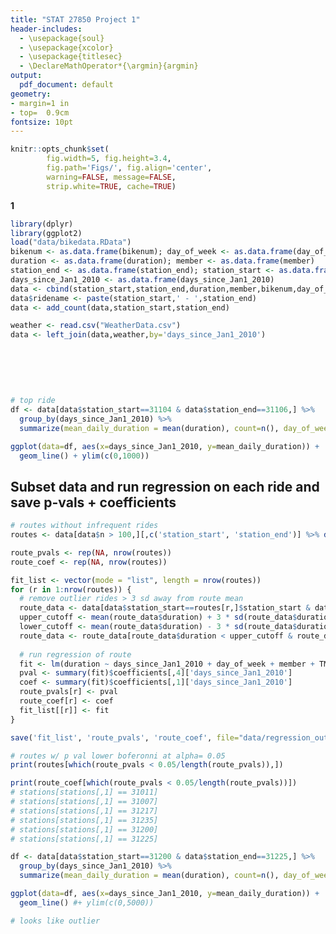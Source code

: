 ```yaml
---
title: "STAT 27850 Project 1"
header-includes:
  - \usepackage{soul}
  - \usepackage{xcolor}
  - \usepackage{titlesec}
  - \DeclareMathOperator*{\argmin}{argmin}
output:
  pdf_document: default
geometry:
- margin=1 in
- top=  0.9cm
fontsize: 10pt 
---
```

```r
knitr::opts_chunk$set(
        fig.width=5, fig.height=3.4,
        fig.path='Figs/', fig.align='center',
        warning=FALSE, message=FALSE,
        strip.white=TRUE, cache=TRUE)
```
\newcommand{\h}[1]{\colorbox{yellow}{$\displaystyle #1$}} 
\titlespacing{\title}{0pt}{\parskip}{-\parskip}    
\vspace{-12.5truemm} 
 
\begin{center}
Christopher Tang
\end{center}


**1**
\small
```r
library(dplyr)
library(ggplot2)
load("data/bikedata.RData")
bikenum <- as.data.frame(bikenum); day_of_week <- as.data.frame(day_of_week)
duration <- as.data.frame(duration); member <- as.data.frame(member)
station_end <- as.data.frame(station_end); station_start <- as.data.frame(station_start)
days_since_Jan1_2010 <- as.data.frame(days_since_Jan1_2010)
data <- cbind(station_start,station_end,duration,member,bikenum,day_of_week,days_since_Jan1_2010 )
data$ridename <- paste(station_start,' - ',station_end)
data <- add_count(data,station_start,station_end)
```

```r
weather <- read.csv("WeatherData.csv")
data <- left_join(data,weather,by='days_since_Jan1_2010')
```
\normalsize
   \emph{(a)}     
       
\small
```r

```
\normalsize



\small
```r

```
\normalsize   


```r
# top ride
df <- data[data$station_start==31104 & data$station_end==31106,] %>%
  group_by(days_since_Jan1_2010) %>%
  summarize(mean_daily_duration = mean(duration), count=n(), day_of_week=day_of_week, member=member)

ggplot(data=df, aes(x=days_since_Jan1_2010, y=mean_daily_duration)) +
  geom_line() + ylim(c(0,1000))

```



## Subset data and run regression on each ride and save p-vals + coefficients
```r
# routes without infrequent rides
routes <- data[data$n > 100,][,c('station_start', 'station_end')] %>% distinct()

route_pvals <- rep(NA, nrow(routes))
route_coef <- rep(NA, nrow(routes))

fit_list <- vector(mode = "list", length = nrow(routes))
for (r in 1:nrow(routes)) {
  # remove outlier rides > 3 sd away from route mean
  route_data <- data[data$station_start==routes[r,]$station_start & data$station_end==routes[r,]$station_end,]
  upper_cutoff <- mean(route_data$duration) + 3 * sd(route_data$duration)
  lower_cutoff <- mean(route_data$duration) - 3 * sd(route_data$duration)
  route_data <- route_data[route_data$duration < upper_cutoff & route_data$duration > lower_cutoff,]
  
  # run regression of route 
  fit <- lm(duration ~ days_since_Jan1_2010 + day_of_week + member + TMAX + PRCP, data=route_data)
  pval <- summary(fit)$coefficients[,4]['days_since_Jan1_2010']
  coef <- summary(fit)$coefficients[,1]['days_since_Jan1_2010']
  route_pvals[r] <- pval
  route_coef[r] <- coef
  fit_list[[r]] <- fit
}
```

```r
save('fit_list', 'route_pvals', 'route_coef', file="data/regression_out.RData")
```


```r
# routes w/ p val lower boferonni at alpha= 0.05
print(routes[which(route_pvals < 0.05/length(route_pvals)),])

print(route_coef[which(route_pvals < 0.05/length(route_pvals))])
# stations[stations[,1] == 31011]
# stations[stations[,1] == 31007]
# stations[stations[,1] == 31217]
# stations[stations[,1] == 31235]
# stations[stations[,1] == 31200]
# stations[stations[,1] == 31225]
```

```r
df <- data[data$station_start==31200 & data$station_end==31225,] %>%
  group_by(days_since_Jan1_2010) %>%
  summarize(mean_daily_duration = mean(duration), count=n(), day_of_week=day_of_week, member=member)

ggplot(data=df, aes(x=days_since_Jan1_2010, y=mean_daily_duration)) +
  geom_line() #+ ylim(c(0,5000))

# looks like outlier
```



       
